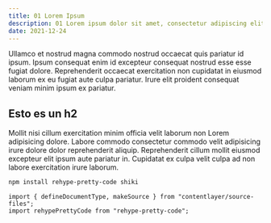 ```yaml
---
title: 01 Lorem Ipsum
description: 01 Lorem ipsum dolor sit amet, consectetur adipiscing elit, sed do eiusmod tempor incididunt ut labore et dolore magna aliqua.
date: 2021-12-24
---
```


Ullamco et nostrud magna commodo nostrud occaecat quis pariatur id ipsum. Ipsum
consequat enim id excepteur consequat nostrud esse esse fugiat dolore.
Reprehenderit occaecat exercitation non cupidatat in eiusmod laborum ex eu
fugiat aute culpa pariatur. Irure elit proident consequat veniam minim ipsum ex
pariatur.

## Esto es un h2

Mollit nisi cillum exercitation minim officia velit laborum non Lorem
adipisicing dolore. Labore commodo consectetur commodo velit adipisicing irure
dolore dolor reprehenderit aliquip. Reprehenderit cillum mollit eiusmod
excepteur elit ipsum aute pariatur in. Cupidatat ex culpa velit culpa ad non
labore exercitation irure laborum.

```sh
npm install rehype-pretty-code shiki
```

```tsx
import { defineDocumentType, makeSource } from "contentlayer/source-files";
import rehypePrettyCode from "rehype-pretty-code";
```
